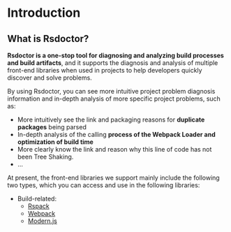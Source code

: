# Introduction

## What is Rsdoctor?

**Rsdoctor is a one-stop tool for diagnosing and analyzing build processes and build artifacts**, and it supports the diagnosis and analysis of multiple front-end libraries when used in projects to help developers quickly discover and solve problems.

By using Rsdoctor, you can see more intuitive project problem diagnosis information and in-depth analysis of more specific project problems, such as:

- More intuitively see the link and packaging reasons for **duplicate packages** being parsed
- In-depth analysis of the calling **process of the Webpack Loader and optimization of build time**
- More clearly know the link and reason why this line of code has not been Tree Shaking.
- ...

At present, the front-end libraries we support mainly include the following two types, which you can access and use in the following libraries:

- Build-related:
  - [Rspack](https://www.rspack.dev)
  - [Webpack](https://webpack.js.org)
  - [Modern.js](https://modernjs.dev/builder)
